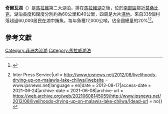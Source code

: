 {{Infobox lake
 | 湖泊名稱 = 奇爾瓦湖
 | 湖泊照片 = Lake Chilwa NASA.jpg
 | 湖泊照片標題 = 衛星影像
 | 湖泊所在地 = [[南部區_(馬拉維)|南部區]]
 | 座標 = {{Coord|15|18|S|35|42|E|region:MW_type:waterbody|display=inline,title}}
 | 集水區國家 = {{flag|Malawi}}
 | 湖泊長度 = 60公里
 | 湖泊闊度 = 40公里
}}
'''奇爾瓦湖'''（{{lang-en|'''Lake Chilwa'''}}）是[[馬拉維|馬拉維]]第二大湖泊，排在[[馬拉維湖|馬拉維湖]]之後，位於[[南部區_(馬拉維)|南部區]]鄰近[[莫桑比克|莫桑比克]]，湖泊長度和闊度分別約為60公里和40公里，四周是大片[[濕地|濕地]]。來自335個村落超過60,000居民在湖中捕魚，每年魚穫17,000公噸，佔全國總量的20%<ref>{{Cite book|title = Historical Dictionary of Malawi|url = https://books.google.com/books?id=FuXPkCVjzasC|publisher = Rowman & Littlefield|date = 2012-01-01|isbn = 9780810859616|language = en|first = Owen J. M.|last = Kalinga|authorlink = Owen J. M. Kalinga|access-date = 2021-06-24|archive-date = 2021-07-03|archive-url = https://web.archive.org/web/20210703052438/https://books.google.com/books?id=FuXPkCVjzasC|dead-url = no}}</ref><ref>{{Cite web|title = Livelihoods Drying Up on Malawi's Lake Chilwa {{!}} Inter Press Service|url = http://www.ipsnews.net/2012/08/livelihoods-drying-up-on-malawis-lake-chilwa/|website = www.ipsnews.net|language = en|date = 2012-08-17|access-date = 2021-06-24|archive-date = 2021-06-08|archive-url = https://web.archive.org/web/20210608145059/http://www.ipsnews.net/2012/08/livelihoods-drying-up-on-malawis-lake-chilwa/|dead-url = no}}</ref>。

== 參考文獻 ==
{{reflist}}

{{DEFAULTSORT:Chilwa}}
[[Category:非洲内流湖|Category:非洲内流湖]]
[[Category:馬拉威湖泊|Category:馬拉威湖泊]]

{{Africa-geo-stub}}